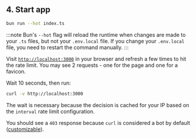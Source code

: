 ## 4. Start app

```bash
bun run --hot index.ts
```

:::note Bun's `--hot` flag will reload the runtime when changes are made to your
`.ts` files, but not your `.env.local` file. If you change your `.env.local`
file, you need to restart the command manually. :::

Visit [`http://localhost:3000`](http://localhost:3000) in your browser and
refresh a few times to hit the rate limit. You may see 2 requests - one for the
page and one for a favicon.

Wait 10 seconds, then run:

```sh
curl -v http://localhost:3000
```

The wait is necessary because the decision is cached for your IP based on the
`interval` rate limit configuration.

You should see a `403` response because `curl` is considered a bot by default
([customizable](/bot-protection/identifying-bots)).
